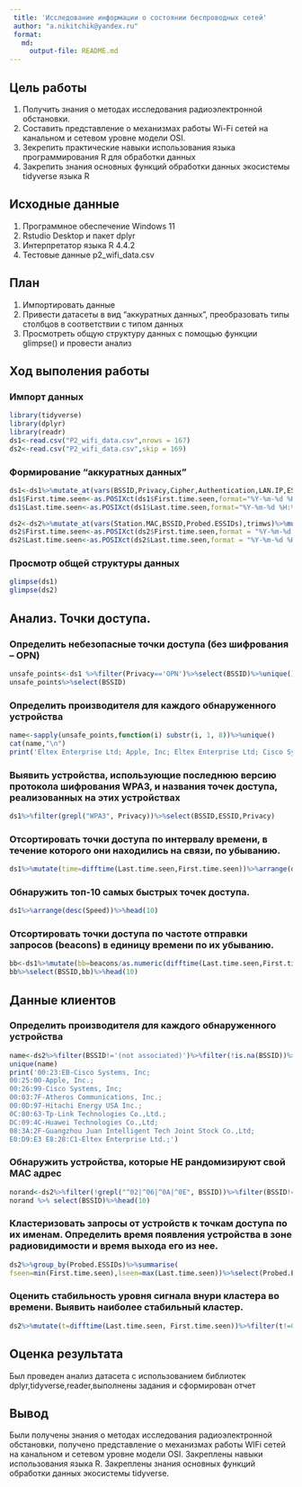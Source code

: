 ```yaml
---
 title: 'Исследование информации о состоянии беспроводных сетей'
 author: "a.nikitchik@yandex.ru"
 format: 
   md:
     output-file: README.md
---
```


## Цель работы

1. Получить знания о методах исследования радиоэлектронной обстановки.
2. Составить представление о механизмах работы Wi-Fi сетей на канальном и сетевом уровне модели OSI.
3. Зекрепить практические навыки использования языка программирования R для обработки данных
4. Закрепить знания основных функций обработки данных экосистемы tidyverse языка R

## Исходные данные 

1. Программное обеспечение Windows 11
2. Rstudio Desktop и пакет dplyr
3. Интерпретатор языка R 4.4.2
4. Тестовые данные p2_wifi_data.csv

## План

1. Импортировать данные
2. Привести датасеты в вид “аккуратных данных”, преобразовать типы столбцов в соответствии с типом данных
3. Просмотреть общую структуру данных с помощью функции glimpse() и провести анализ

## Ход выполения работы

### Импорт данных 

```r
library(tidyverse)
library(dplyr)
library(readr)
ds1<-read.csv("P2_wifi_data.csv",nrows = 167)
ds2<-read.csv("P2_wifi_data.csv",skip = 169)
```

### Формирование "аккуратных данных"

```r
ds1<-ds1%>%mutate_at(vars(BSSID,Privacy,Cipher,Authentication,LAN.IP,ESSID),trimws)%>%mutate_at(vars(BSSID,Privacy,Cipher,Authentication,LAN.IP,ESSID),na_if,"")
ds1$First.time.seen<-as.POSIXct(ds1$First.time.seen,format="%Y-%m-%d %H:%M:%S")
ds1$Last.time.seen<-as.POSIXct(ds1$Last.time.seen,format="%Y-%m-%d %H:%M:%S")

ds2<-ds2%>%mutate_at(vars(Station.MAC,BSSID,Probed.ESSIDs),trimws)%>%mutate_at(vars(Station.MAC,BSSID,Probed.ESSIDs),na_if,"")
ds2$First.time.seen<-as.POSIXct(ds2$First.time.seen,format = "%Y-%m-%d %H:%M:%S")
ds2$Last.time.seen<-as.POSIXct(ds2$Last.time.seen,format = "%Y-%m-%d %H:%M:%S")
```

### Просмотр общей структуры данных 

```r
glimpse(ds1)
glimpse(ds2)
```

## Анализ. Точки доступа.

### Определить небезопасные точки доступа (без шифрования – OPN)

```r
unsafe_points<-ds1 %>%filter(Privacy=='OPN')%>%select(BSSID)%>%unique()
unsafe_points%>%select(BSSID)
```

### Определить производителя для каждого обнаруженного устройства

```r
name<-sapply(unsafe_points,function(i) substr(i, 1, 8))%>%unique()
cat(name,"\n")
print('Eltex Enterprise Ltd; Apple, Inc; Eltex Enterprise Ltd; Cisco Systems, Inc; Taiyo Yuden Co., Ltd; Atheros Communications, Inc')
```

### Выявить устройства, использующие последнюю версию протокола шифрования WPA3, и названия точек доступа, реализованных на этих устройствах

```r
ds1%>%filter(grepl("WPA3", Privacy))%>%select(BSSID,ESSID,Privacy)
```

### Отсортировать точки доступа по интервалу времени, в течение которого они находились на связи, по убыванию.

```r
ds1%>%mutate(time=difftime(Last.time.seen,First.time.seen))%>%arrange(desc(time))%>%select(BSSID,time)%>%head(10)
```

### Обнаружить топ-10 самых быстрых точек доступа.

```r
ds1%>%arrange(desc(Speed))%>%head(10)
```
### Отсортировать точки доступа по частоте отправки запросов (beacons) в единицу времени по их убыванию.

```r
bb<-ds1%>%mutate(bb=beacons/as.numeric(difftime(Last.time.seen,First.time.seen)))%>%filter(!is.infinite(bb))%>%arrange(desc(bb))
bb%>%select(BSSID,bb)%>%head(10)
```

## Данные клиентов

### Определить производителя для каждого обнаруженного устройства

```r
name<-ds2%>%filter(BSSID!='(not associated)')%>%filter(!is.na(BSSID))%>%mutate(n=substr(BSSID,1,8))%>%select(n)
unique(name)
print('00:23:EB-Cisco Systems, Inc;
00:25:00-Apple, Inc.;
00:26:99-Cisco Systems, Inc;
00:03:7F-Atheros Communications, Inc.;
00:0D:97-Hitachi Energy USA Inc.;
0C:80:63-Tp-Link Technologies Co.,Ltd.;
DC:09:4C-Huawei Technologies Co.,Ltd;
08:3A:2F-Guangzhou Juan Intelligent Tech Joint Stock Co.,Ltd;
E0:D9:E3 E8:28:C1-Eltex Enterprise Ltd.;')
```

### Обнаружить устройства, которые НЕ рандомизируют свой MAC адрес

```r
norand<-ds2%>%filter(!grepl("^02|^06|^0A|^0E", BSSID))%>%filter(BSSID!='(not associated)')
norand %>% select(BSSID)%>%head(10)
```

### Кластеризовать запросы от устройств к точкам доступа по их именам. Определить время появления устройства в зоне радиовидимости и время выхода его из нее.

```r
ds2%>%group_by(Probed.ESSIDs)%>%summarise(
fseen=min(First.time.seen),lseen=max(Last.time.seen))%>%select(Probed.ESSIDs,fseen,lseen)

```

### Оценить стабильность уровня сигнала внури кластера во времени. Выявить наиболее стабильный кластер.

```r
ds2%>%mutate(t=difftime(Last.time.seen, First.time.seen))%>%filter(t!=0)%>%arrange(desc(t))%>%filter(!is.na(Probed.ESSIDs))%>%group_by(Probed.ESSIDs)%>%summarise(m=mean(t),Sd=sd(t))%>%filter(Sd!=0)%>%arrange(Sd)%>%select(Probed.ESSIDs,m,Sd)%>%head(1)
```

## Оценка результата

  Был проведен анализ датасета с использованием библиотек dplyr,tidyverse,reader,выполнены задания и сформирован отчет

## Вывод 

  Были получены знания о методах исследования радиоэлектронной обстановки, получено представление о механизмах работы WIFi сетей на канальном и сетевом уровне модели OSI. Закреплены навыки использования языка R. Закреплены знания основных функций обработки данных экосистемы tidyverse.